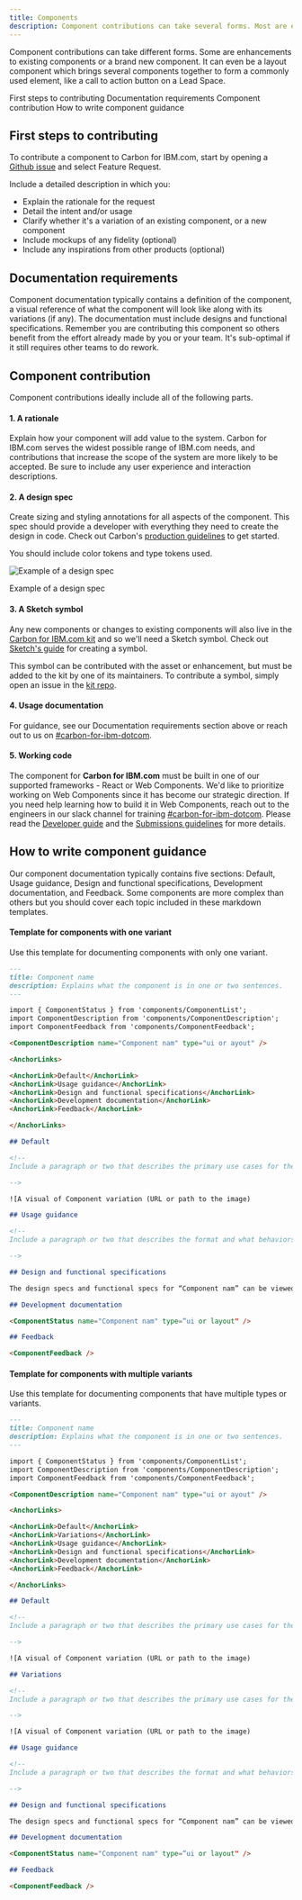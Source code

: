 ```yaml
---
title: Components
description: Component contributions can take several forms. Most are either component enhancements or brand new assets.
---
```



<PageDescription>


Component contributions can take different forms. Some are enhancements to existing components
or a brand new component. It can even be a layout component which brings several components together to form a commonly used element, like a call to action button on a Lead Space. 


</PageDescription>


<AnchorLinks>
<AnchorLink>First steps to contributing</AnchorLink>
<AnchorLink>Documentation requirements</AnchorLink>
<AnchorLink>Component contribution</AnchorLink>
<AnchorLink>How to write component guidance</AnchorLink>
</AnchorLinks>


## First steps to contributing


To contribute a component to Carbon for IBM.com, start by opening a <a href="https://github.com/carbon-design-system/carbon-for-ibm-dotcom/issues/new/choose" target="_blank">Github issue</a> and select Feature Request.

Include a detailed description in which you:
- Explain the rationale for the request
- Detail the intent and/or usage
- Clarify whether it's a variation of an existing component, or a new component
- Include mockups of any fidelity (optional)
- Include any inspirations from other products (optional)


## Documentation requirements

Component documentation typically contains a definition of the component, a visual reference of what the component will look like along with its variations (if any).  The documentation must include designs and functional specifications.  Remember you are contributing this component so others benefit from the effort already made by you or your team.  It's sub-optimal if it still requires other teams to do rework.  


## Component contribution

Component contributions ideally include all of the following parts.

#### 1. A rationale

Explain how your component will add value to the system. Carbon for IBM.com serves the
widest possible range of IBM.com needs, and contributions that increase the scope of
the system are more likely to be accepted. Be sure to include any user
experience and interaction descriptions.

#### 2. A design spec

Create sizing and styling annotations for all aspects of the component. This
spec should provide a developer with everything they need to create the design
in code. Check out Carbon's <a href="https://github.com/carbon-design-system/carbon-website/wiki/Production-guidelines#spec-guidelines" target="_blank">production guidelines</a> to get started.

You should include color tokens and type tokens used.

<Row>
<Column colLg={8}>

![Example of a design spec](../../images/contributions/content-switcher-style-1.jpg)

<Caption>Example of a design spec</Caption>

</Column>
</Row>

#### 3. A Sketch symbol

Any new components or changes to existing components will also live in the
[Carbon for IBM.com kit](https://www.ibm.com/standards/web/carbon-for-ibm-dotcom/designing#get-the-kit) and so we'll need a Sketch symbol.
Check out <a href="https://www.sketch.com/docs/symbols/creating-symbols/" target="_blank">Sketch's guide</a> for creating a symbol.

This symbol can be contributed with the asset or enhancement, but must be added
to the kit by one of its maintainers. To contribute a symbol, simply open an
issue in the
[kit repo](https://github.com/carbon-design-system/carbon-for-ibm-dotcom-design-kit/issues/new?assignees=oliviaflory&template=bug-report.md&title=%5BDesign+kit%5D%3A+Brief+description).

#### 4. Usage documentation

For guidance, see our Documentation requirements section above or reach out to us on <a href="https://ibm-studios.slack.com/archives/C2PLX8GQ6" target="_blank">#carbon-for-ibm-dotcom</a>.

#### 5. Working code

The component for **Carbon for IBM.com** must be built in one of our supported frameworks - React or Web Components.  We'd like to prioritize working on Web Components since it has become our strategic direction.  If you need help learning how to build it in Web Components, reach out to the engineers in our slack channel for training <a href="https://ibm-studios.slack.com/archives/C2PLX8GQ6" target="_blank">#carbon-for-ibm-dotcom</a>.  Please read the [Developer guide](https://github.com/carbon-design-system/carbon-for-ibm-dotcom/blob/master/docs/developing.md) and the [Submissions guidelines](https://github.com/carbon-design-system/carbon-for-ibm-dotcom/blob/master/docs/submission-guidelines.md) for more details.

## How to write component guidance

Our component documentation typically contains five sections: Default, Usage guidance, Design and functional specifications, Development documentation, and Feedback. Some components are more complex than others but you should cover each topic included in these markdown templates.

#### Template for components with one variant
Use this template for documenting components with only one variant. 

```markdown
---
title: Component name
description: Explains what the component is in one or two sentences.
---

import { ComponentStatus } from 'components/ComponentList';
import ComponentDescription from 'components/ComponentDescription';
import ComponentFeedback from 'components/ComponentFeedback';

<ComponentDescription name="Component nam" type="ui or ayout" />

<AnchorLinks>

<AnchorLink>Default</AnchorLink>
<AnchorLink>Usage guidance</AnchorLink>
<AnchorLink>Design and functional specifications</AnchorLink>
<AnchorLink>Development documentation</AnchorLink>
<AnchorLink>Feedback</AnchorLink>

</AnchorLinks>

## Default

<!--
Include a paragraph or two that describes the primary use cases for the component and details about how it helps the user achieve any tasks.

-->

![A visual of Component variation (URL or path to the image)

## Usage guidance

<!--
Include a paragraph or two that describes the format and what behaviors the component should be.

-->

## Design and functional specifications

The design specs and functional specs for “Component nam” can be viewed  <a href=“Link “to the BOX folder target="_blank">here</a>.

## Development documentation

<ComponentStatus name="Component nam" type=“ui or layout" />

## Feedback

<ComponentFeedback />
```

#### Template for components with multiple variants
Use this template for documenting components that have multiple types or
variants.

```markdown
---
title: Component name
description: Explains what the component is in one or two sentences.
---

import { ComponentStatus } from 'components/ComponentList';
import ComponentDescription from 'components/ComponentDescription';
import ComponentFeedback from 'components/ComponentFeedback';

<ComponentDescription name="Component nam" type="ui or ayout" />

<AnchorLinks>

<AnchorLink>Default</AnchorLink>
<AnchorLink>Variations</AnchorLink>
<AnchorLink>Usage guidance</AnchorLink>
<AnchorLink>Design and functional specifications</AnchorLink>
<AnchorLink>Development documentation</AnchorLink>
<AnchorLink>Feedback</AnchorLink>

</AnchorLinks>

## Default

<!--
Include a paragraph or two that describes the primary use cases for the component and details about how it helps the user achieve any tasks.

-->

![A visual of Component variation (URL or path to the image)

## Variations

<!--
Include a paragraph or two that describes the primary use cases for the component and details about how it helps the user achieve any tasks.

-->

![A visual of Component variation (URL or path to the image)

## Usage guidance

<!--
Include a paragraph or two that describes the format and what behaviors the component should be.

-->

## Design and functional specifications

The design specs and functional specs for “Component nam” can be viewed  <a href=“Link “to the BOX folder target="_blank">here</a>.

## Development documentation

<ComponentStatus name="Component nam" type=“ui or layout" />

## Feedback

<ComponentFeedback />
```
